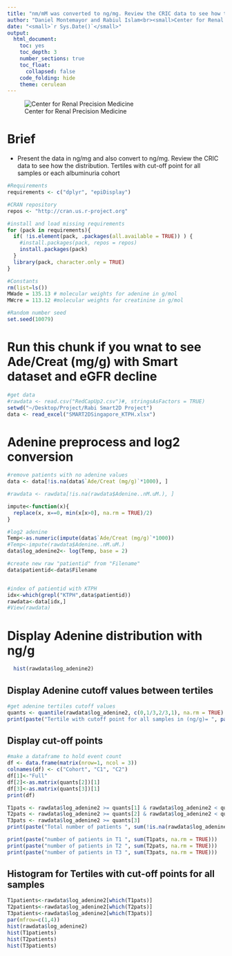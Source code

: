 ```yaml
---
title: "nm/mM was converted to ng/mg. Review the CRIC data to see how the distribution. Tertiles with cut-off point for all samples or each albuminuria cohort"
author: "Daniel Montemayor and Rabiul Islam<br><small>Center for Renal Precision Medicine<br>University of Texas Health San Antonio School of Medicine</small>"
date: "<small>`r Sys.Date()`</small>"
output:
  html_document:
    toc: yes
    toc_depth: 3
    number_sections: true
    toc_float: 
      collapsed: false
    code_folding: hide
    theme: cerulean
---
```


![Center for Renal Precision Medicine](https://dmontemayor.github.io/assets/Long_SOM/horizontal/JPG/UTHSA_Long-SOM_H_CMYK.jpg)

# Brief
+ Present the data in  ng/mg and also convert to ng/mg. Review the CRIC data to see how the distribution. Tertiles with cut-off point for all samples or each albuminuria cohort

```r
#Requirements
requirements <- c("dplyr", "epiDisplay")

#CRAN repository
repos <- "http://cran.us.r-project.org"

#install and load missing requirements
for (pack in requirements){
  if( !is.element(pack, .packages(all.available = TRUE)) ) {
    #install.packages(pack, repos = repos)
    install.packages(pack)
  }
  library(pack, character.only = TRUE)
}
```

```r
#Constants
rm(list=ls())
MWade = 135.13 # molecular weights for adenine in g/mol
MWcre = 113.12 #molecular weights for creatinine in g/mol

#Random number seed
set.seed(10079)

```

# Run this chunk if you wnat to see Ade/Creat (mg/g) with Smart dataset and eGFR decline
```r
#get data
#rawdata <- read.csv("RedCapUp2.csv")#, stringsAsFactors = TRUE)
setwd("~/Desktop/Project/Rabi Smart2D Project")
data <- read_excel("SMART2DSingapore_KTPH.xlsx")
```


# Adenine preprocess and log2 conversion
```r
#remove patients with no adenine values
data <- data[!is.na(data$`Ade/Creat (mg/g)`*1000), ]

#rawdata <- rawdata[!is.na(rawdata$Adenine..nM.uM.), ]

impute<-function(x){
  replace(x, x==0, min(x[x>0], na.rm = TRUE)/2)
}

#log2 adenine
Temp<-as.numeric(impute(data$`Ade/Creat (mg/g)`*1000))
#Temp<-impute(rawdata$Adenine..nM.uM.)
data$log_adenine2<- log(Temp, base = 2)

#create new raw "patientid" from "Filename"
data$patientid<-data$Filename


#index of patientid with KTPH
idx<-which(grepl("KTPH",data$patientid))
rawdata<-data[idx,]
#View(rawdata)

```

# Display Adenine distribution with  ng/g
```r
  hist(rawdata$log_adenine2)
```

## Display Adenine cutoff values between tertiles
```r
#get adenine tertiles cutoff values
quants <- quantile(rawdata$log_adenine2, c(0,1/3,2/3,1), na.rm = TRUE)
print(paste("Tertile with cutoff point for all samples in (ng/g)= ", paste(quants, collapse=", ")))
```
## Display cut-off points
```r
#make a dataframe to hold event count
df <- data.frame(matrix(nrow=1, ncol = 3))
colnames(df) <- c("Cohort", "C1", "C2")
df[1]<-"Full"
df[2]<-as.matrix(quants[2])[1]
df[3]<-as.matrix(quants[3])[1]
print(df)
```

```r
T1pats <- rawdata$log_adenine2 >= quants[1] & rawdata$log_adenine2 < quants[2]
T2pats <- rawdata$log_adenine2 >= quants[2] & rawdata$log_adenine2 < quants[3]
T3pats <- rawdata$log_adenine2 >= quants[3]
print(paste("Total number of patients ", sum(!is.na(rawdata$log_adenine2))))

print(paste("number of patients in T1 ", sum(T1pats, na.rm = TRUE)))
print(paste("number of patients in T2 ", sum(T2pats, na.rm = TRUE)))
print(paste("number of patients in T3 ", sum(T3pats, na.rm = TRUE)))
```
## Histogram for Tertiles with cut-off points for all samples
```r
T1patients<-rawdata$log_adenine2[which(T1pats)]
T2patients<-rawdata$log_adenine2[which(T2pats)]
T3patients<-rawdata$log_adenine2[which(T3pats)]
par(mfrow=c(1,4))
hist(rawdata$log_adenine2)
hist(T1patients)
hist(T2patients)
hist(T3patients)
```
